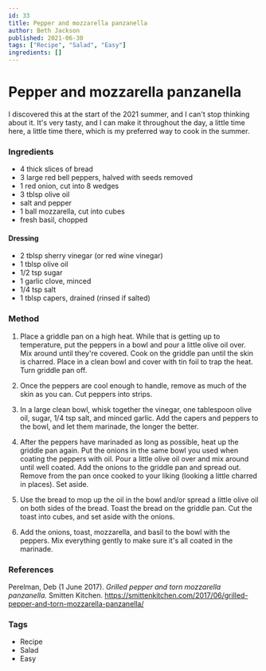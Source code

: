 ```yaml
---
id: 33
title: Pepper and mozzarella panzanella
author: Beth Jackson
published: 2021-06-30
tags: ["Recipe", "Salad", "Easy"]
ingredients: []
---
```


# Pepper and mozzarella panzanella

<BlogTextWrapper>

I discovered this at the start of the 2021 summer, and I can't stop thinking about it. It's very tasty, and I can make it throughout the day, a little time here, a little time there, which is my preferred way to cook in the summer.

</BlogTextWrapper>

<BlogTextWrapper>

### Ingredients

- 4 thick slices of bread
- 3 large red bell peppers, halved with seeds removed
- 1 red onion, cut into 8 wedges
- 3 tblsp olive oil
- salt and pepper
- 1 ball mozzarella, cut into cubes
- fresh basil, chopped

#### Dressing

- 2 tblsp sherry vinegar (or red wine vinegar)
- 1 tblsp olive oil
- 1/2 tsp sugar
- 1 garlic clove, minced
- 1/4 tsp salt
- 1 tblsp capers, drained (rinsed if salted)

</BlogTextWrapper>

<BlogTextWrapper>

### Method

1. Place a griddle pan on a high heat. While that is getting up to temperature, put the peppers in a bowl and pour a little olive oil over. Mix around until they're covered. Cook on the griddle pan until the skin is charred. Place in a clean bowl and cover with tin foil to trap the heat. Turn griddle pan off.

2. Once the peppers are cool enough to handle, remove as much of the skin as you can. Cut peppers into strips.

3. In a large clean bowl, whisk together the vinegar, one tablespoon olive oil, sugar, 1/4 tsp salt, and minced garlic. Add the capers and peppers to the bowl, and let them marinade, the longer the better.

4. After the peppers have marinaded as long as possible, heat up the griddle pan again. Put the onions in the same bowl you used when coating the peppers with oil. Pour a little olive oil over and mix around until well coated. Add the onions to the griddle pan and spread out. Remove from the pan once cooked to your liking (looking a little charred in places). Set aside.

5. Use the bread to mop up the oil in the bowl and/or spread a little olive oil on both sides of the bread. Toast the bread on the griddle pan. Cut the toast into cubes, and set aside with the onions.

6. Add the onions, toast, mozzarella, and basil to the bowl with the peppers. Mix everything gently to make sure it's all coated in the marinade.

</BlogTextWrapper>

<BlogTextWrapper>

### References

Perelman, Deb (1 June 2017). _Grilled pepper and torn mozzarella panzanella._ Smitten Kitchen. https://smittenkitchen.com/2017/06/grilled-pepper-and-torn-mozzarella-panzanella/

</BlogTextWrapper>

<BlogTextWrapper>

### Tags

- Recipe
- Salad
- Easy

</BlogTextWrapper>
